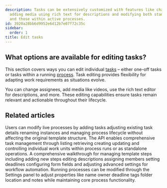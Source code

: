 ```yaml
---
description: Tasks can be extensively customized with features like changing assignees
  adding media using rich text for descriptions and modifying both standalone tasks
  and those within active processes.
id: 3920a28bb6d9952e6d12b7e07f72c35c
sidebar:
  order: 1
title: Edit tasks
---
```


## What options are available for editing tasks?

This section covers ways you can edit individual [tasks](/products/pro/tracking-and-tasks/tasks/) – either one-off tasks or tasks within a running [process](/products/pro/tracking-and-tasks/processes/). Task editing provides flexibility for adapting work requirements as situations evolve.

You can change assignees, add media like videos, use the rich text editor for descriptions, and more. These editing capabilities ensure tasks remain relevant and actionable throughout their lifecycle.


<PageTree />


## Related articles
<CardGrid>
<LinkTitleCard header="<b>Processes > Edit processes</b>" href="/products/pro/tracking-and-tasks/processes/edit-processes/" > Users can modify live processes by adding tasks adjusting existing task details renaming instances and managing process lifecycle without affecting the original template structure. </LinkTitleCard>
<LinkTitleCard header="<b>Code Samples > Managing tasks</b>" href="/products/pro/integrations/open-api/code-samples/tasks/" > The API enables comprehensive task management through listing retrieving creating updating and controlling individual work units within process runs or as standalone operations. </LinkTitleCard>
<LinkTitleCard header="<b>Edit Templates > Edit steps</b>" href="/products/pro/documenting/templates/edit-templates/edit-steps/" > A comprehensive walkthrough for managing template steps including adding new steps editing descriptions assigning members setting deadlines configuring form fields and adjusting advanced settings for workflow automation. </LinkTitleCard>
<LinkTitleCard header="<b>Edit Processes > Edit tasks and process properties</b>" href="/products/pro/tracking-and-tasks/processes/edit-processes/how-can-i-edit-tasks-and-processes-in-tallyfy/" > Running processes can be modified through the Settings panel to adjust properties like name owner deadline tags folder location and notes while maintaining core process functionality. </LinkTitleCard>
</CardGrid>